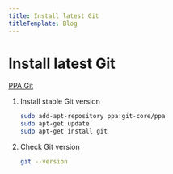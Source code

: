 ```yaml
---
title: Install latest Git
titleTemplate: Blog
---
```



# Install latest Git

[PPA Git](https://launchpad.net/~git-core/+archive/ubuntu/ppa?ref=itsfoss.com)

1. Install stable Git version

   ```bash
   sudo add-apt-repository ppa:git-core/ppa
   sudo apt-get update
   sudo apt-get install git
   ```

2. Check Git version
   ```bash
   git --version
   ```

<Comments />